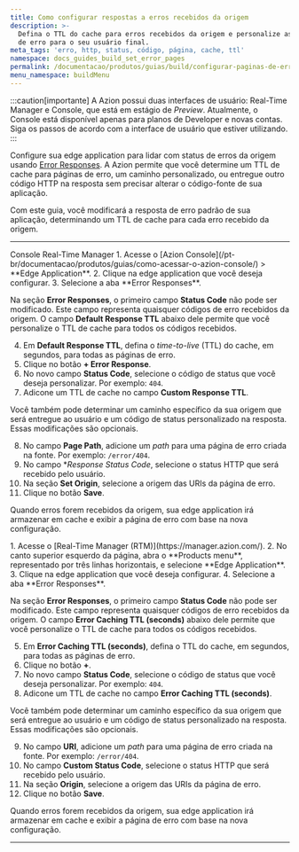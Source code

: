 ```yaml
---
title: Como configurar respostas a erros recebidos da origem
description: >-
  Defina o TTL do cache para erros recebidos da origem e personalize as páginas
  de erro para o seu usuário final.
meta_tags: 'erro, http, status, código, página, cache, ttl'
namespace: docs_guides_build_set_error_pages
permalink: /documentacao/produtos/guias/build/configurar-paginas-de-erro/
menu_namespace: buildMenu
---
```



:::caution[importante]
A Azion possui duas interfaces de usuário: Real-Time Manager e Console, que está em estágio de *Preview*. Atualmente, o Console está disponível apenas para planos de Developer e novas contas. Siga os passos de acordo com a interface de usuário que estiver utilizando.
:::

Configure sua edge application para lidar com status de erros da origem usando [Error Responses](/pt-br/documentacao/produtos/build/edge-application/error-responses/). A Azion permite que você determine um TTL de cache para páginas de erro, um caminho personalizado, ou entregue outro código HTTP na resposta sem precisar alterar o código-fonte de sua aplicação.

Com este guia, você modificará a resposta de erro padrão de sua aplicação, determinando um TTL de cache para cada erro recebido da origem.

---

<Tabs client:visible>
    <Fragment slot="tab.console">Console</Fragment>
    <Fragment slot="tab.rtm">Real-Time Manager</Fragment>

<Fragment slot="panel.console">
1. Acesse o [Azion Console](/pt-br/documentacao/produtos/guias/como-acessar-o-azion-console/) > **Edge Application**.
2. Clique na edge application que você deseja configurar.
3. Selecione a aba **Error Responses**.

Na seção **Error Responses**, o primeiro campo **Status Code** não pode ser modificado. Este campo representa quaisquer códigos de erro recebidos da origem. O campo **Default Response TTL** abaixo dele permite que você personalize o TTL de cache para todos os códigos recebidos.

4. Em **Default Response TTL**, defina o *time-to-live* (TTL) do cache, em segundos, para todas as páginas de erro.
5. Clique no botão **+ Error Response**.
6. No novo campo **Status Code**, selecione o código de status que você deseja personalizar. Por exemplo: `404`.
7. Adicone um TTL de cache no campo **Custom Response TTL**.

Você também pode determinar um caminho específico da sua origem que será entregue ao usuário e um código de status personalizado na resposta. Essas modificações são opcionais.

8. No campo **Page Path**, adicione um *path* para uma página de erro criada na fonte. Por exemplo: `/error/404`.
9. No campo **Response Status Code*, selecione o status HTTP que será recebido pelo usuário.
10. Na seção **Set Origin**, selecione a origem das URIs da página de erro.
11. Clique no botão **Save**.

Quando erros forem recebidos da origem, sua edge application irá armazenar em cache e exibir a página de erro com base na nova configuração.
</Fragment>

<Fragment slot="panel.rtm">
1. Acesse o [Real-Time Manager (RTM)](https://manager.azion.com/).
2. No canto superior esquerdo da página, abra o **Products menu**, representado por três linhas horizontais, e selecione **Edge Application**.
3. Clique na edge application que você deseja configurar.
4. Selecione a aba **Error Responses**.

Na seção **Error Responses**, o primeiro campo **Status Code** não pode ser modificado. Este campo representa quaisquer códigos de erro recebidos da origem. O campo **Error Caching TTL (seconds)** abaixo dele permite que você personalize o TTL de cache para todos os códigos recebidos.

5. Em **Error Caching TTL (seconds)**, defina o TTL do cache, em segundos, para todas as páginas de erro.
6. Clique no botão **+**.
7. No novo campo **Status Code**, selecione o código de status que você deseja personalizar. Por exemplo: `404`.
8. Adicone um TTL de cache no campo **Error Caching TTL (seconds)**.

Você também pode determinar um caminho específico da sua origem que será entregue ao usuário e um código de status personalizado na resposta. Essas modificações são opcionais.

9. No campo **URI**, adicione um *path* para uma página de erro criada na fonte. Por exemplo: `/error/404`.
10. No campo **Custom Status Code**, selecione o status HTTP que será recebido pelo usuário.
11. Na seção **Origin**, selecione a origem das URIs da página de erro.
12. Clique no botão **Save**.

Quando erros forem recebidos da origem, sua edge application irá armazenar em cache e exibir a página de erro com base na nova configuração.
</Fragment>

</Tabs>

---

